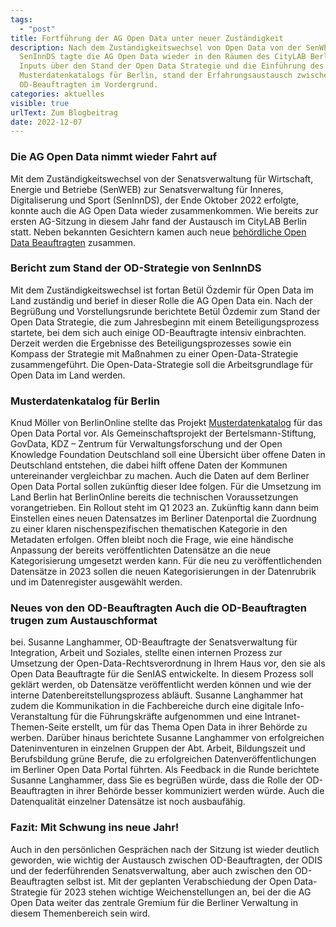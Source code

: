 ```yaml
---
tags:
  - "post"
title: Fortführung der AG Open Data unter neuer Zuständigkeit
description: Nach dem Zuständigkeitswechsel von Open Data von der SenWEB zur
  SenInnDS tagte die AG Open Data wieder in den Räumen des CityLAB Berlin. Neben
  Inputs über den Stand der Open Data Strategie und die Einführung des
  Musterdatenkatalogs für Berlin, stand der Erfahrungsaustausch zwischen den
  OD-Beauftragten im Vordergrund.
categories: aktuelles
visible: true
urlText: Zum Blogbeitrag
date: 2022-12-07
---
```


### Die AG Open Data nimmt wieder Fahrt auf

Mit dem Zuständigkeitswechsel von der Senatsverwaltung für Wirtschaft, Energie und Betriebe (SenWEB) zur Senatsverwaltung für Inneres, Digitaliserung und Sport (SenInnDS), der Ende Oktober 2022 erfolgte, konnte auch die AG Open Data wieder zusammenkommen. Wie bereits zur ersten AG-Sitzung in diesem Jahr fand der Austausch im CityLAB Berlin statt. Neben bekannten Gesichtern kamen auch neue [behördliche Open Data Beauftragten](https://www.berlin.de/sen/wirtschaft/digitalisierung/open-data/open-data-beauftragte/) zusammen.

### Bericht zum Stand der OD-Strategie von SenInnDS

Mit dem Zuständigkeitswechsel ist fortan Betül Özdemir für Open Data im Land zuständig und berief in dieser Rolle die AG Open Data ein. Nach der Begrüßung und Vorstellungsrunde berichtete Betül Özdemir zum Stand der Open Data Strategie, die zum Jahresbeginn mit einem Beteiligungsprozess startete, bei dem sich auch einige OD-Beauftragte intensiv einbrachten. Derzeit werden die Ergebnisse des Beteiligungsprozesses sowie ein Kompass der Strategie mit Maßnahmen zu einer Open-Data-Strategie zusammengeführt. Die Open-Data-Strategie soll die Arbeitsgrundlage für Open Data im Land werden.

### Musterdatenkatalog für Berlin

Knud Möller von BerlinOnline stellte das Projekt [Musterdatenkatalog](https://www.bertelsmann-stiftung.de/de/unsere-projekte/smart-country/musterdatenkatalog) für das Open Data Portal vor. Als Gemeinschaftsprojekt der Bertelsmann-Stiftung, GovData, KDZ – Zentrum für Verwaltungsforschung und der Open Knowledge Foundation Deutschland soll eine Übersicht über offene Daten in Deutschland entstehen, die dabei hilft offene Daten der Kommunen untereinander vergleichbar zu machen. Auch die Daten auf dem Berliner Open Data Portal sollen zukünftig dieser Idee folgen. Für die Umsetzung im Land Berlin hat BerlinOnline bereits die technischen Voraussetzungen vorangetrieben. Ein Rollout steht im Q1 2023 an. Zukünftig kann dann beim Einstellen eines neuen Datensatzes im Berliner Datenportal die Zuordnung zu einer klaren nischenspezifischen thematischen Kategorie in den Metadaten erfolgen. Offen bleibt noch die Frage, wie eine händische Anpassung der bereits veröffentlichten Datensätze an die neue Kategorisierung umgesetzt werden kann. Für die neu zu veröffentlichenden Datensätze in 2023 sollen die neuen Kategorisierungen in der Datenrubrik und im Datenregister ausgewählt werden.


<ImageSection
  src={image}
  caption="Arbeitssitzung der AG Open Data im CityLAB Berlin"
/>

### Neues von den OD-Beauftragten Auch die OD-Beauftragten trugen zum Austauschformat
bei. Susanne Langhammer, OD-Beauftragte der Senatsverwaltung für Integration, Arbeit
und Soziales, stellte einen internen Prozess zur Umsetzung der Open-Data-Rechtsverordnung
in Ihrem Haus vor, den sie als Open Data Beauftragte für die SenIAS entwickelte.
In diesem Prozess soll geklärt werden, ob Datensätze veröffentlicht werden können
und wie der interne Datenbereitstellungsprozess abläuft. Susanne Langhammer hat zudem
die Kommunikation in die Fachbereiche durch eine digitale Info-Veranstaltung für
die Führungskräfte aufgenommen und eine Intranet-Themen-Seite erstellt, um für das
Thema Open Data in ihrer Behörde zu werben. Darüber hinaus berichtete Susanne Langhammer
von erfolgreichen Dateninventuren in einzelnen Gruppen der Abt. Arbeit, Bildungszeit
und Berufsbildung grüne Berufe, die zu erfolgreichen Datenveröffentlichungen im Berliner
Open Data Portal führten. Als Feedback in die Runde berichtete Susanne Langhammer,
dass Sie es begrüßen würde, dass die Rolle der OD-Beauftragten in ihrer Behörde besser
kommuniziert werden würde. Auch die Datenqualität einzelner Datensätze ist noch ausbaufähig.

### Fazit: Mit Schwung ins neue Jahr!

Auch in den persönlichen Gesprächen nach der Sitzung ist wieder deutlich geworden, wie wichtig der Austausch zwischen OD-Beauftragten, der ODIS und der federführenden Senatsverwaltung, aber auch zwischen den OD-Beauftragten selbst ist. Mit der geplanten Verabschiedung der Open Data-Strategie für 2023 stehen wichtige Weichenstellungen an, bei der die AG Open Data weiter das zentrale Gremium für die Berliner Verwaltung in diesem Themenbereich sein wird.
